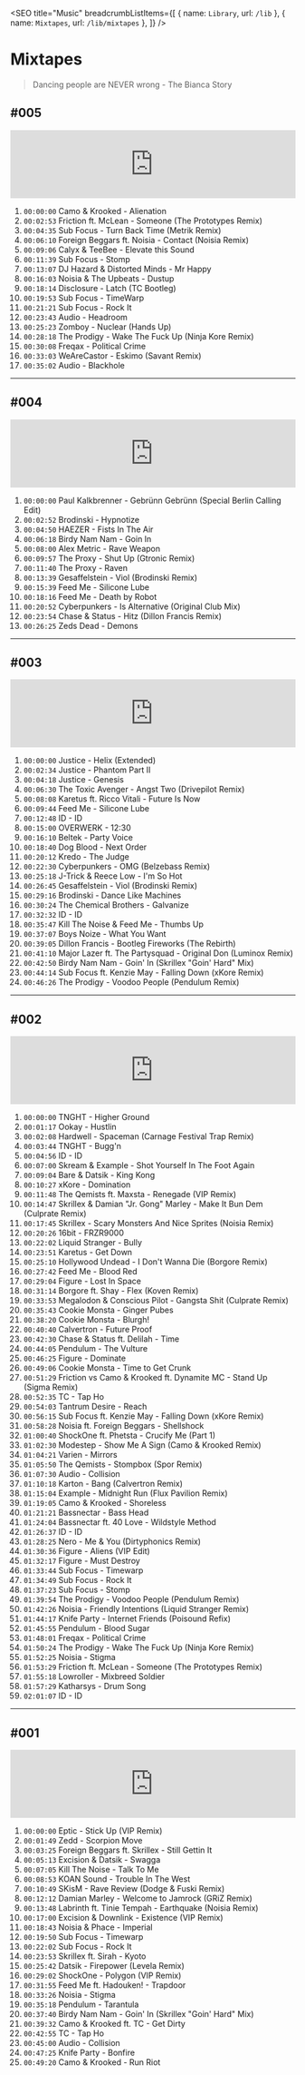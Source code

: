 
<SEO
  title="Music"
  breadcrumbListItems={[
    { name: `Library`, url: `/lib` },
    { name: `Mixtapes`, url: `/lib/mixtapes` },
  ]}
/>


# Mixtapes

> Dancing people are NEVER wrong - The Bianca Story

## #005

<iframe
  width="100%"
  height="120"
  src="https://www.mixcloud.com/widget/iframe/?hide_cover=1&feed=%2Fdzzzz%2Fm002-testing-db%2F"
  frameborder="0"
></iframe>

1.  `00:00:00` Camo & Krooked - Alienation
2.  `00:02:53` Friction ft. McLean - Someone (The Prototypes Remix)
3.  `00:04:35` Sub Focus - Turn Back Time (Metrik Remix)
4.  `00:06:10` Foreign Beggars ft. Noisia - Contact (Noisia Remix)
5.  `00:09:06` Calyx & TeeBee - Elevate this Sound
6.  `00:11:39` Sub Focus - Stomp
7.  `00:13:07` DJ Hazard & Distorted Minds - Mr Happy
8.  `00:16:03` Noisia & The Upbeats - Dustup
9.  `00:18:14` Disclosure - Latch (TC Bootleg)
10. `00:19:53` Sub Focus - TimeWarp
11. `00:21:21` Sub Focus - Rock It
12. `00:23:43` Audio - Headroom
13. `00:25:23` Zomboy - Nuclear (Hands Up)
14. `00:28:18` The Prodigy - Wake The Fuck Up (Ninja Kore Remix)
15. `00:30:08` Freqax - Political Crime
16. `00:33:03` WeAreCastor - Eskimo (Savant Remix)
17. `00:35:02` Audio - Blackhole

---

## #004

<iframe
  width="100%"
  height="120"
  src="https://www.mixcloud.com/widget/iframe/?hide_cover=1&feed=%2Fdzzzz%2Fmini001-minimix-19-11-2013-420am%2F"
  frameborder="0"
></iframe>

1.  `00:00:00` Paul Kalkbrenner - Gebrünn Gebrünn (Special Berlin Calling Edit)
2.  `00:02:52` Brodinski - Hypnotize
3.  `00:04:50` HAEZER - Fists In The Air
4.  `00:06:18` Birdy Nam Nam - Goin In
5.  `00:08:00` Alex Metric - Rave Weapon
6.  `00:09:57` The Proxy - Shut Up (Gtronic Remix)
7.  `00:11:40` The Proxy - Raven
8.  `00:13:39` Gesaffelstein - Viol (Brodinski Remix)
9.  `00:15:39` Feed Me - Silicone Lube
10. `00:18:16` Feed Me - Death by Robot
11. `00:20:52` Cyberpunkers - Is Alternative (Original Club Mix)
12. `00:23:54` Chase & Status - Hitz (Dillon Francis Remix)
13. `00:26:25` Zeds Dead - Demons

---

## #003

<iframe
  width="100%"
  height="120"
  src="https://www.mixcloud.com/widget/iframe/?hide_cover=1&feed=%2Fdzzzz%2Fm006-liveset-arraial-gank-fct-2013%2F"
  frameborder="0"
></iframe>

1.  `00:00:00` Justice - Helix (Extended)
2.  `00:02:34` Justice - Phantom Part II
3.  `00:04:18` Justice - Genesis
4.  `00:06:30` The Toxic Avenger - Angst Two (Drivepilot Remix)
5.  `00:08:08` Karetus ft. Ricco Vitali - Future Is Now
6.  `00:09:44` Feed Me - Silicone Lube
7.  `00:12:48` ID - ID
8.  `00:15:00` OVERWERK - 12:30
9.  `00:16:10` Beltek - Party Voice
10. `00:18:40` Dog Blood - Next Order
11. `00:20:12` Kredo - The Judge
12. `00:22:30` Cyberpunkers - OMG (Belzebass Remix)
13. `00:25:18` J-Trick & Reece Low - I'm So Hot
14. `00:26:45` Gesaffelstein - Viol (Brodinski Remix)
15. `00:29:16` Brodinski - Dance Like Machines
16. `00:30:24` The Chemical Brothers - Galvanize
17. `00:32:32` ID - ID
18. `00:35:47` Kill The Noise & Feed Me - Thumbs Up
19. `00:37:07` Boys Noize - What You Want
20. `00:39:05` Dillon Francis - Bootleg Fireworks (The Rebirth)
21. `00:41:10` Major Lazer ft. The Partysquad - Original Don (Luminox Remix)
22. `00:42:50` Birdy Nam Nam - Goin' In (Skrillex "Goin' Hard" Mix)
23. `00:44:14` Sub Focus ft. Kenzie May - Falling Down (xKore Remix)
24. `00:46:26` The Prodigy - Voodoo People (Pendulum Remix)

---

## #002

<iframe
  width="100%"
  height="120"
  src="https://www.mixcloud.com/widget/iframe/?hide_cover=1&feed=%2Fdzzzz%2Fm002-liveset-peniche-halloween%2F"
  frameborder="0"
></iframe>

1.  `00:00:00` TNGHT - Higher Ground
2.  `00:01:17` Ookay - Hustlin
3.  `00:02:08` Hardwell - Spaceman (Carnage Festival Trap Remix)
4.  `00:03:44` TNGHT - Bugg'n
5.  `00:04:56` ID - ID
6.  `00:07:00` Skream & Example - Shot Yourself In The Foot Again
7.  `00:09:04` Bare & Datsik - King Kong
8.  `00:10:27` xKore - Domination
9.  `00:11:48` The Qemists ft. Maxsta - Renegade (VIP Remix)
10. `00:14:47` Skrillex & Damian "Jr. Gong" Marley - Make It Bun Dem (Culprate Remix)
11. `00:17:45` Skrillex - Scary Monsters And Nice Sprites (Noisia Remix)
12. `00:20:26` 16bit - FRZR9000
13. `00:22:02` Liquid Stranger - Bully
14. `00:23:51` Karetus - Get Down
15. `00:25:10` Hollywood Undead - I Don't Wanna Die (Borgore Remix)
16. `00:27:42` Feed Me - Blood Red
17. `00:29:04` Figure - Lost In Space
18. `00:31:14` Borgore ft. Shay - Flex (Koven Remix)
19. `00:33:53` Megalodon & Conscious Pilot - Gangsta Shit (Culprate Remix)
20. `00:35:43` Cookie Monsta - Ginger Pubes
21. `00:38:20` Cookie Monsta - Blurgh!
22. `00:40:40` Calvertron - Future Proof
23. `00:42:30` Chase & Status ft. Delilah - Time
24. `00:44:05` Pendulum - The Vulture
25. `00:46:25` Figure - Dominate
26. `00:49:06` Cookie Monsta - Time to Get Crunk
27. `00:51:29` Friction vs Camo & Krooked ft. Dynamite MC - Stand Up (Sigma Remix)
28. `00:52:35` TC - Tap Ho
29. `00:54:03` Tantrum Desire - Reach
30. `00:56:15` Sub Focus ft. Kenzie May - Falling Down (xKore Remix)
31. `00:58:28` Noisia ft. Foreign Beggars - Shellshock
32. `01:00:40` ShockOne ft. Phetsta - Crucify Me (Part 1)
33. `01:02:30` Modestep - Show Me A Sign (Camo & Krooked Remix)
34. `01:04:21` Varien - Mirrors
35. `01:05:50` The Qemists - Stompbox (Spor Remix)
36. `01:07:30` Audio - Collision
37. `01:10:18` Karton - Bang (Calvertron Remix)
38. `01:15:04` Example - Midnight Run (Flux Pavilion Remix)
39. `01:19:05` Camo & Krooked - Shoreless
40. `01:21:21` Bassnectar - Bass Head
41. `01:24:04` Bassnectar ft. 40 Love - Wildstyle Method
42. `01:26:37` ID - ID
43. `01:28:25` Nero - Me & You (Dirtyphonics Remix)
44. `01:30:36` Figure - Aliens (VIP Edit)
45. `01:32:17` Figure - Must Destroy
46. `01:33:44` Sub Focus - Timewarp
47. `01:34:49` Sub Focus - Rock It
48. `01:37:23` Sub Focus - Stomp
49. `01:39:54` The Prodigy - Voodoo People (Pendulum Remix)
50. `01:42:26` Noisia - Friendly Intentions (Liquid Stranger Remix)
51. `01:44:17` Knife Party - Internet Friends (Poisound Refix)
52. `01:45:55` Pendulum - Blood Sugar
53. `01:48:01` Freqax - Political Crime
54. `01:50:24` The Prodigy - Wake The Fuck Up (Ninja Kore Remix)
55. `01:52:25` Noisia - Stigma
56. `01:53:29` Friction ft. McLean - Someone (The Prototypes Remix)
57. `01:55:18` Lowroller - Mixbreed Soldier
58. `01:57:29` Katharsys - Drum Song
59. `02:01:07` ID - ID

---

## #001

<iframe
  width="100%"
  height="120"
  src="https://www.mixcloud.com/widget/iframe/?hide_cover=1&feed=%2Fdzzzz%2Fm001-liveset-semana-caloiro-peniche%2F"
  frameborder="0"
></iframe>

1.  `00:00:00` Eptic - Stick Up (VIP Remix)
2.  `00:01:49` Zedd - Scorpion Move
3.  `00:03:25` Foreign Beggars ft. Skrillex - Still Gettin It
4.  `00:05:13` Excision & Datsik - Swagga
5.  `00:07:05` Kill The Noise - Talk To Me
6.  `00:08:53` KOAN Sound - Trouble In The West
7.  `00:10:49` SKisM - Rave Review (Dodge & Fuski Remix)
8.  `00:12:12` Damian Marley - Welcome to Jamrock (GRiZ Remix)
9.  `00:13:48` Labrinth ft. Tinie Tempah - Earthquake (Noisia Remix)
10. `00:17:00` Excision & Downlink - Existence (VIP Remix)
11. `00:18:43` Noisia & Phace - Imperial
12. `00:19:50` Sub Focus - Timewarp
13. `00:22:02` Sub Focus - Rock It
14. `00:23:53` Skrillex ft. Sirah - Kyoto
15. `00:25:42` Datsik - Firepower (Levela Remix)
16. `00:29:02` ShockOne - Polygon (VIP Remix)
17. `00:31:55` Feed Me ft. Hadouken! - Trapdoor
18. `00:33:26` Noisia - Stigma
19. `00:35:18` Pendulum - Tarantula
20. `00:37:40` Birdy Nam Nam - Goin' In (Skrillex "Goin' Hard" Mix)
21. `00:39:32` Camo & Krooked ft. TC - Get Dirty
22. `00:42:55` TC - Tap Ho
23. `00:45:00` Audio - Collision
24. `00:47:25` Knife Party - Bonfire
25. `00:49:20` Camo & Krooked - Run Riot

